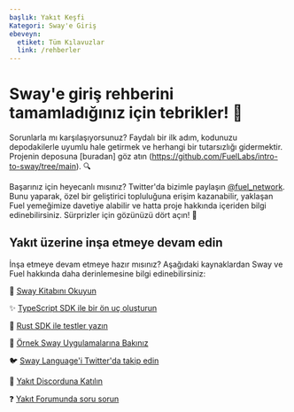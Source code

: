 ```yaml
---
başlık: Yakıt Keşfi
Kategori: Sway'e Giriş
ebeveyn:
  etiket: Tüm Kılavuzlar
  link: /rehberler
---
```


# Sway'e giriş rehberini tamamladığınız için tebrikler! 🎉

Sorunlarla mı karşılaşıyorsunuz? Faydalı bir ilk adım, kodunuzu depodakilerle uyumlu hale getirmek ve herhangi bir tutarsızlığı gidermektir. Projenin deposuna [buradan] göz atın (https://github.com/FuelLabs/intro-to-sway/tree/main). 🔍

Başarınız için heyecanlı mısınız? Twitter'da bizimle paylaşın [@fuel_network](https://twitter.com/fuel_network).
Bunu yaparak, özel bir geliştirici topluluğuna erişim kazanabilir, yaklaşan Fuel yemeğimize davetiye alabilir ve hatta proje hakkında içeriden bilgi edinebilirsiniz.
Sürprizler için gözünüzü dört açın! 👀

## Yakıt üzerine inşa etmeye devam edin

İnşa etmeye devam etmeye hazır mısınız? Aşağıdaki kaynaklardan Sway ve Fuel hakkında daha derinlemesine bilgi edinebilirsiniz:

📘 [Sway Kitabını Okuyun](/docs/sway/)

✨ [TypeScript SDK ile bir ön uç oluşturun](/docs/fuels-ts/)

🦀 [Rust SDK ile testler yazın](/docs/fuels-rs/)

📖 [Örnek Sway Uygulamalarına Bakınız](https://github.com/FuelLabs/sway-applications)

🐦 [Sway Language'i Twitter'da takip edin](https://twitter.com/SwayLang)

👾 [Yakıt Discorduna Katılın](https://discord.com/invite/xfpK4Pe)

❓ [Yakıt Forumunda soru sorun](https://forum.fuel.network/)

